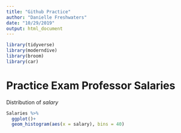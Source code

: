 ```yaml
---
title: "Github Practice"
author: "Danielle Freshwaters"
date: "10/29/2019"
output: html_document
---
```


```r
library(tidyverse)
library(moderndive)
library(broom)
library(car)
```

# Practice Exam Professor Salaries

Distribution of *salary*

```r
Salaries %>% 
  ggplot()+
  geom_histogram(aes(x = salary), bins = 40)
```